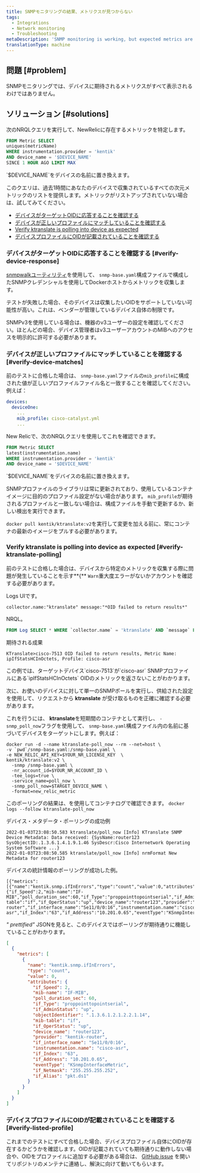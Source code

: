 ```yaml
---
title: SNMPモニタリングの結果、メトリクスが見つからない
tags:
  - Integrations
  - Network monitoring
  - Troubleshooting
metaDescription: 'SNMP monitoring is working, but expected metrics are missing.'
translationType: machine
---
```


## 問題 [#problem]

SNMPモニタリングでは、デバイスに期待されるメトリクスがすべて表示されるわけではありません。

## ソリューション [#solutions]

次のNRQLクエリを実行して、NewRelicに存在するメトリックを特定します。

```sql
FROM Metric SELECT 
uniques(metricName) 
WHERE instrumentation.provider = 'kentik' 
AND device_name = '$DEVICE_NAME'
SINCE 1 HOUR AGO LIMIT MAX
```

<Callout variant="important">
  `$DEVICE_NAME`をデバイスの名前に置き換えます。
</Callout>

このクエリは、過去1時間にあなたのデバイスで収集されているすべての次元メトリックのリストを提供します。メトリックがリストアップされていない場合は、試してみてください。

* [デバイスがターゲットOIDに応答することを確認する](#verify-device-response)
* [デバイスが正しいプロファイルにマッチしていることを確認する](#verify-device-matches)
* [Verify ktranslate is polling into device as expected](#verify-ktranslate-polling)
* [デバイスプロファイルにOIDが記載されていることを確認する](#verify-listed-profile)

### デバイスがターゲットOIDに応答することを確認する [#verify-device-response]

[snmpwalkユーティリティ](/docs/network-performance-monitoring/troubleshooting/snmp-walk)を使用して、 `snmp-base.yaml`構成ファイルで構成したSNMPクレデンシャルを使用してDockerホストからメトリックを収集します。

テストが失敗した場合、そのデバイスは収集したいOIDをサポートしていない可能性が高い。これは、ベンダーが管理しているデバイス自体の制限です。

<Callout variant="tip">
  SNMPv3を使用している場合は、機器のv3ユーザーの設定を確認してください。ほとんどの場合、デバイス管理者はv3ユーザーアカウントのMIBへのアクセスを明示的に許可する必要があります。
</Callout>

### デバイスが正しいプロファイルにマッチしていることを確認する [#verify-device-matches]

前のテストに合格した場合は、 `snmp-base.yaml`ファイルの`mib_profile`に構成された値が正しいプロファイルファイル名と一致することを確認してください。例えば：

```yaml
devices:
  deviceOne:
    ...
    mib_profile: cisco-catalyst.yml
    ...
```

New Relicで、次のNRQLクエリを使用してこれを確認できます。

```sql
FROM Metric SELECT 
latest(instrumentation.name) 
WHERE instrumentation.provider = 'kentik' 
AND device_name = '$DEVICE_NAME'
```

<Callout variant="important">
  `$DEVICE_NAME`をデバイスの名前に置き換えます。
</Callout>

SNMPプロファイルのライブラリは常に更新されており、使用しているコンテナイメージに目的のプロファイル設定がない場合があります。 `mib_profile`が期待されるプロファイルと一致しない場合は、構成ファイルを手動で更新するか、新しい検出を実行できます。

`docker pull kentik/ktranslate:v2`を実行して変更を加える前に、常にコンテナの最新のイメージをプルする必要があります。

### Verify ktranslate is polling into device as expected [#verify-ktranslate-polling]

前のテストに合格した場合は、デバイスから特定のメトリックを収集する際に問題が発生していることを示す**&#x7B;** `Warn`重大度エラーがないかアカウントを確認する必要があります。

Logs UIです。

```shell
collector.name:"ktranslate" message:"*OID failed to return results*"
```

NRQL。

```sql
FROM Log SELECT * WHERE `collector.name` = 'ktranslate' AND `message` LIKE '%OID failed to return results%'
```

期待される成果

```
KTranslate>cisco-7513 OID failed to return results, Metric Name: ipIfStatsHCInOctets, Profile: cisco-asr
```

<Callout variant="tip">
  この例では、ターゲットデバイス`cisco-7513`が`cisco-asr` SNMPプロファイルにある`ipIfStatsHCInOctets` OIDのメトリックを返さないことがわかります。
</Callout>

次に、お使いのデバイスに対して単一のSNMPポールを実行し、供給された設定を使用して、リクエストから **ktranslate** が受け取るものを正確に確認する必要があります。

これを行うには、 **ktranslate**を短期間のコンテナとして実行し、 `-snmp_poll_now`フラグを使用して、 `snmp-base.yaml`構成ファイル内の名前に基づいてデバイスをターゲットにします。例えば：

```shell
docker run -d --name ktranslate-poll_now --rm --net=host \
-v `pwd`/snmp-base.yaml:/snmp-base.yaml \
-e NEW_RELIC_API_KEY=$YOUR_NR_LICENSE_KEY  \
kentik/ktranslate:v2 \
  -snmp /snmp-base.yaml \
  -nr_account_id=$YOUR_NR_ACCOUNT_ID \
  -tee_logs=true \
  -service_name=poll_now \
  -snmp_poll_now=$TARGET_DEVICE_NAME \
  -format=new_relic_metric
```

このポーリングの結果は、を使用してコンテナログで確認できます。 `docker logs --follow ktranslate-poll_now`

デバイス・メタデータ・ポーリングの成功例

```
2022-01-03T23:08:50.583 ktranslate/poll_now [Info] KTranslate SNMP Device Metadata: Data received: {SysName:router123 SysObjectID:.1.3.6.1.4.1.9.1.46 SysDescr:Cisco Internetwork Operating System Software ...}
2022-01-03T23:08:50.585 ktranslate/poll_now [Info] nrmFormat New Metadata for router123
```

デバイスの統計情報のポーリングが成功した例。

```
[{"metrics":[{"name":"kentik.snmp.ifInErrors","type":"count","value":0,"attributes":{"if_Speed":2,"mib-name":"IF-MIB","poll_duration_sec":60,"if_Type":"proppointtopointserial","if_AdminStatus":"up","objectIdentifier":".1.3.6.1.2.1.2.2.1.14","mib-table":"if","if_OperStatus":"up","device_name":"router123","provider":"kentik-router","if_interface_name":"Se11/0/0:16","instrumentation.name":"cisco-asr","if_Index":"63","if_Address":"10.201.0.65","eventType":"KSnmpInterfaceMetric","if_Netmask":"255.255.255.252","if_Alias":"pkt.ds1"}}]...}]
```

_" prettified"_ JSONを見ると、このデバイスではポーリングが期待通りに機能していることがわかります。

```json
[
  {
    "metrics": [
      {
        "name": "kentik.snmp.ifInErrors",
        "type": "count",
        "value": 0,
        "attributes": {
          "if_Speed": 2,
          "mib-name": "IF-MIB",
          "poll_duration_sec": 60,
          "if_Type": "proppointtopointserial",
          "if_AdminStatus": "up",
          "objectIdentifier": ".1.3.6.1.2.1.2.2.1.14",
          "mib-table": "if",
          "if_OperStatus": "up",
          "device_name": "router123",
          "provider": "kentik-router",
          "if_interface_name": "Se11/0/0:16",
          "instrumentation.name": "cisco-asr",
          "if_Index": "63",
          "if_Address": "10.201.0.65",
          "eventType": "KSnmpInterfaceMetric",
          "if_Netmask": "255.255.255.252",
          "if_Alias": "pkt.ds1"
        }
      }
    ]
  }
]
```

### デバイスプロファイルにOIDが記載されていることを確認する [#verify-listed-profile]

これまでのテストにすべて合格した場合、デバイスプロファイル自体にOIDが存在するかどうかを確認します。OIDが記載されていても期待通りに動作しない場合や、OIDをプロファイルに追加する必要がある場合は、 [GitHub issue](https://github.com/kentik/snmp-profiles/issues/new/choose) を開いてリポジトリのメンテナに連絡し、解決に向けて動いてもらいます。
